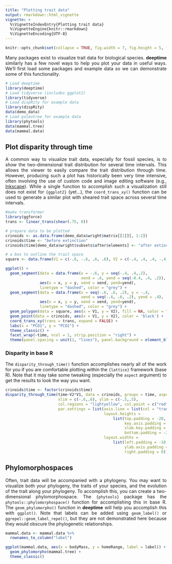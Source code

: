 ---
title: "Plotting trait data"
output: rmarkdown::html_vignette
vignette: >
  %\VignetteIndexEntry{Plotting trait data}
  %\VignetteEngine{knitr::rmarkdown}
  %\VignetteEncoding{UTF-8}
---

```{r, include = FALSE}
knitr::opts_chunk$set(collapse = TRUE, fig.width = 7, fig.height = 5, fig.align = "center")
```

<div style="text-align: justify">
Many packages exist to visualize trait data for biological species. __deeptime__ similarly has a few novel ways to help you plot your data in useful ways. We'll first load some packages and example data so we can demonstrate some of this functionality.

```{r message = FALSE}
# Load deeptime
library(deeptime)
# Load tidyverse (includes ggplot2)
library(tidyverse)
# Load dispRity for example data
library(dispRity)
data(demo_data)
# Load paleotree for example data
library(phytools)
data(mammal.tree)
data(mammal.data)
```

## Plot disparity through time
A common way to visualize trait data, especially for fossil species, is to show the two-dimensional trait distribution for several time intervals. This allows the viewer to easily compare the trait distribution through time. However, producing such a plot has historically been very time intensive, often involving the use of custom code and image editing software (e.g., [Inkscape](https://inkscape.org/)). While a single function to accomplish such a visualization still does not exist for `{ggplot2}` (yet...), the `coord_trans_xy()` function can be used to generate a similar plot with sheared trait space across several time intervals.

```{r}
#make transformer
library(ggforce)
trans <- linear_trans(shear(.75, 0))

# prepare data to be plotted
crinoids <- as.data.frame(demo_data$wright$matrix[[1]][, 1:2])
crinoids$time <- "before extinction"
crinoids$time[demo_data$wright$subsets$after$elements] <- "after extinction"

# a box to outline the trait space
square <- data.frame(V1 = c(-.6, -.6, .6, .6), V2 = c(-.4, .4, .4, -.4))

ggplot() +
  geom_segment(data = data.frame(x = -.6, y = seq(-.4, .4,.2),
                                 xend = .6, yend = seq(-0.4, .4, .2)),
               aes(x = x, y = y, xend = xend, yend=yend),
               linetype = "dashed", color = "grey") +
  geom_segment(data = data.frame(x = seq(-.6, .6, .2), y = -.4,
                                 xend = seq(-.6, .6, .2), yend = .4),
               aes(x = x, y = y, xend = xend, yend=yend),
               linetype = "dashed", color = "grey") +
  geom_polygon(data = square, aes(x = V1, y = V2), fill = NA, color = "black") +
  geom_point(data = crinoids, aes(x = V1, y = V2), color = 'black') +
  coord_trans_xy(trans = trans, expand = FALSE) +
  labs(x = "PCO1", y = "PCO2") +
  theme_classic() +
  facet_wrap(~time, ncol = 1, strip.position = "right") +
  theme(panel.spacing = unit(1, "lines"), panel.background = element_blank())
```

### Disparity in base R
The `disparity_through_time()` function accomplishes nearly all of the work for you if you are comfortable plotting within the `{lattice}` framework (base R). Note that it may take some tweaking (especially the `aspect` argument) to get the results to look the way you want.

```{r, fig.height = 4}
crinoids$time <- factor(crinoids$time)
disparity_through_time(time~V2*V1, data = crinoids, groups = time, aspect = c(1.5, .6),
                       xlim = c(-.6,.6), ylim = c(-.5,.5),
                       col.regions = "lightyellow", col.point = c("red","blue"),
                       par.settings = list(axis.line = list(col = "transparent"),
                                           layout.heights =
                                               list(top.padding = -20, main.key.padding = 0,
                                                    key.axis.padding = 0, axis.xlab.padding = 0,
                                                    xlab.key.padding = 0, key.sub.padding = 0,
                                                    bottom.padding = -20),
                                           layout.widths =
                                               list(left.padding = -10, key.ylab.padding = 0,
                                                    ylab.axis.padding = 0, axis.key.padding = 0,
                                                    right.padding = 0)))
```

## Phylomorphospaces
Often, trait data will be accompanied with a phylogeny. You may want to visualize both your phylogeny, the traits of your species, and the evolution of the trait along your phylogeny. To accomplish this, you can create a two-dimensional phylomorphospace. The `{phytools}` package has the `phytools::phylomorphospace()` function for accomplishing this in base R. The `geom_phylomorpho()` function in __deeptime__ will help you accomplish this with `ggplot()`. Note that labels can be added using `geom_label()` or `ggrepel::geom_label_repel()`, but they are not demonstrated here because they would obscure the phylogenetic relationships.
```{r message = FALSE, warning = FALSE}
mammal.data <- mammal.data %>%
  rownames_to_column("label")

ggplot(mammal.data, aes(x = bodyMass, y = homeRange, label = label)) +
  geom_phylomorpho(mammal.tree) +
  theme_classic()
```

</div>
